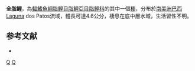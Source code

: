 {{Speciesbox 
| taxon = Diapoma speculiferum
| status = NE
| status_system = IUCN3.1
| authority =  [[Cope|Cope]], 1894
| synonyms = 
}}
'''全脂鯉'''，為[[輻鰭魚綱|輻鰭魚綱]][[脂鯉目|脂鯉目]][[脂鯉亞目|脂鯉亞目]][[脂鯉科|脂鯉科]]的其中一個[[種|種]]，分布於[[南美洲|南美洲]][[巴西|巴西]]Laguna dos Patos流域，體長可達4.6公分，棲息在底中層水域，生活習性不明。

==参考文献==
{{refbegin}}
*{{FishBase_species|genus=Diapoma|species=speculiferum|year=2014|month=1}}
{{refend}}

{{Taxonbar|from=Q5487464}}

[[Category:全脂鯉屬|Q]]
[[Category:1894年描述的鱼类|Q]]


{{魚類小作品}}